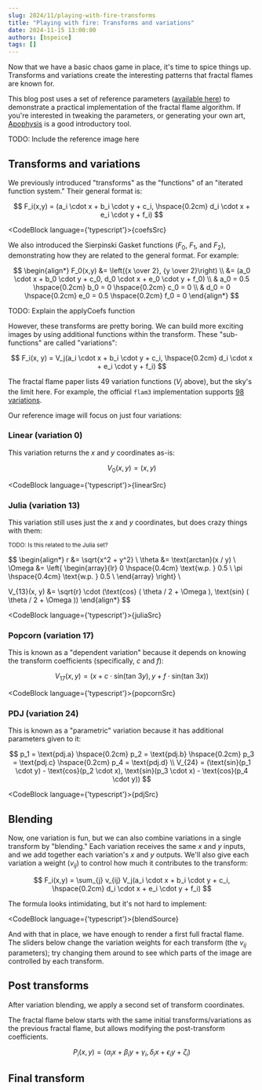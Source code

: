 ```yaml
---
slug: 2024/11/playing-with-fire-transforms
title: "Playing with fire: Transforms and variations"
date: 2024-11-15 13:00:00
authors: [bspeice]
tags: []
---
```


Now that we have a basic chaos game in place, it's time to spice things up. Transforms and variations create the
interesting patterns that fractal flames are known for.

<!-- truncate -->

This blog post uses a set of reference parameters ([available here](../params.flame)) to demonstrate a practical
implementation of the fractal flame algorithm. If you're interested in tweaking the parameters, or generating
your own art, [Apophysis](https://sourceforge.net/projects/apophysis/) is a good introductory tool.

TODO: Include the reference image here

## Transforms and variations


We previously introduced "transforms" as the "functions" of an "iterated function system." Their general format is:

$$
F_i(x,y) = (a_i \cdot x + b_i \cdot y + c_i, \hspace{0.2cm} d_i \cdot x + e_i \cdot y + f_i)
$$


<CodeBlock language={'typescript'}>{coefsSrc}</CodeBlock>

We also introduced the Sierpinski Gasket functions ($F_0$, $F_1$, and $F_2$), demonstrating how they are related to
the general format. For example:

$$
\begin{align*}
F_0(x,y) &= \left({x \over 2}, {y \over 2}\right) \\
&= (a_0 \cdot x + b_0 \cdot y + c_0, d_0 \cdot x + e_0 \cdot y + f_0) \\
& a_0 = 0.5 \hspace{0.2cm} b_0 = 0 \hspace{0.2cm} c_0 = 0 \\
& d_0 = 0 \hspace{0.2cm} e_0 = 0.5 \hspace{0.2cm} f_0 = 0
\end{align*}
$$

TODO: Explain the applyCoefs function

However, these transforms are pretty boring. We can build more exciting images by using additional functions
within the transform. These "sub-functions" are called "variations":

$$
F_i(x, y) = V_j(a_i \cdot x + b_i \cdot y + c_i, \hspace{0.2cm} d_i \cdot x + e_i \cdot y + f_i)
$$

The fractal flame paper lists 49 variation functions ($V_j$ above), but the sky's the limit here.
For example, the official `flam3` implementation supports
[98 variations](https://github.com/scottdraves/flam3/blob/7fb50c82e90e051f00efcc3123d0e06de26594b2/variations.c).

Our reference image will focus on just four variations:

### Linear (variation 0)

This variation returns the $x$ and $y$ coordinates as-is:

$$
V_0(x,y) = (x,y)
$$


<CodeBlock language={'typescript'}>{linearSrc}</CodeBlock>

### Julia (variation 13)

This variation still uses just the $x$ and $y$ coordinates, but does crazy things with them:

<small>TODO: Is this related to the Julia set?</small>

$$
\begin{align*}
r &= \sqrt{x^2 + y^2} \\
\theta &= \text{arctan}(x / y) \\
\Omega &= \left\{
\begin{array}{lr}
0 \hspace{0.4cm} \text{w.p. } 0.5 \\
\pi \hspace{0.4cm} \text{w.p. } 0.5 \\
\end{array}
\right\} \\

V_{13}(x, y) &= \sqrt{r} \cdot (\text{cos} ( \theta / 2 + \Omega ), \text{sin} ( \theta / 2 + \Omega ))
\end{align*}
$$


<CodeBlock language={'typescript'}>{juliaSrc}</CodeBlock>

### Popcorn (variation 17)

This is known as a "dependent variation" because it depends on knowing the transform coefficients
(specifically, $c$ and $f$):

$$
V_{17}(x,y) = (x + c \cdot \text{sin}(\text{tan }3y), y + f \cdot \text{sin}(\text{tan }3x))
$$


<CodeBlock language={'typescript'}>{popcornSrc}</CodeBlock>

### PDJ (variation 24)

This is known as a "parametric" variation because it has additional parameters given to it:

$$
p_1 = \text{pdj.a} \hspace{0.2cm} p_2 = \text{pdj.b} \hspace{0.2cm} p_3 = \text{pdj.c} \hspace{0.2cm} p_4 = \text{pdj.d} \\
V_{24} = (\text{sin}(p_1 \cdot y) - \text{cos}(p_2 \cdot x), \text{sin}(p_3 \cdot x) - \text{cos}(p_4 \cdot y))
$$


<CodeBlock language={'typescript'}>{pdjSrc}</CodeBlock>

## Blending

Now, one variation is fun, but we can also combine variations in a single transform by "blending."
Each variation receives the same $x$ and $y$ inputs, and we add together each variation's $x$ and $y$ outputs.
We'll also give each variation a weight ($v_{ij}$) to control how much it contributes to the transform:

$$
F_i(x,y) = \sum_{j} v_{ij} V_j(a_i \cdot x + b_i \cdot y + c_i, \hspace{0.2cm} d_i \cdot x + e_i \cdot y + f_i)
$$

The formula looks intimidating, but it's not hard to implement:


<CodeBlock language={'typescript'}>{blendSource}</CodeBlock>

And with that in place, we have enough to render a first full fractal flame.
The sliders below change the variation weights for each transform (the $v_{ij}$ parameters);
try changing them around to see which parts of the image are controlled by
each transform.


<SquareCanvas><FlameBlend/></SquareCanvas>

## Post transforms

After variation blending, we apply a second set of transform coordinates.

The fractal flame below starts with the same initial transforms/variations as the previous fractal flame,
but allows modifying the post-transform coefficients.

$$
P_i(x, y) = (\alpha_i x + \beta_i y + \gamma_i, \delta_i x + \epsilon_i y + \zeta_i)
$$


<SquareCanvas><FlamePost/></SquareCanvas>

## Final transform


<SquareCanvas><FlameFinal/></SquareCanvas>
